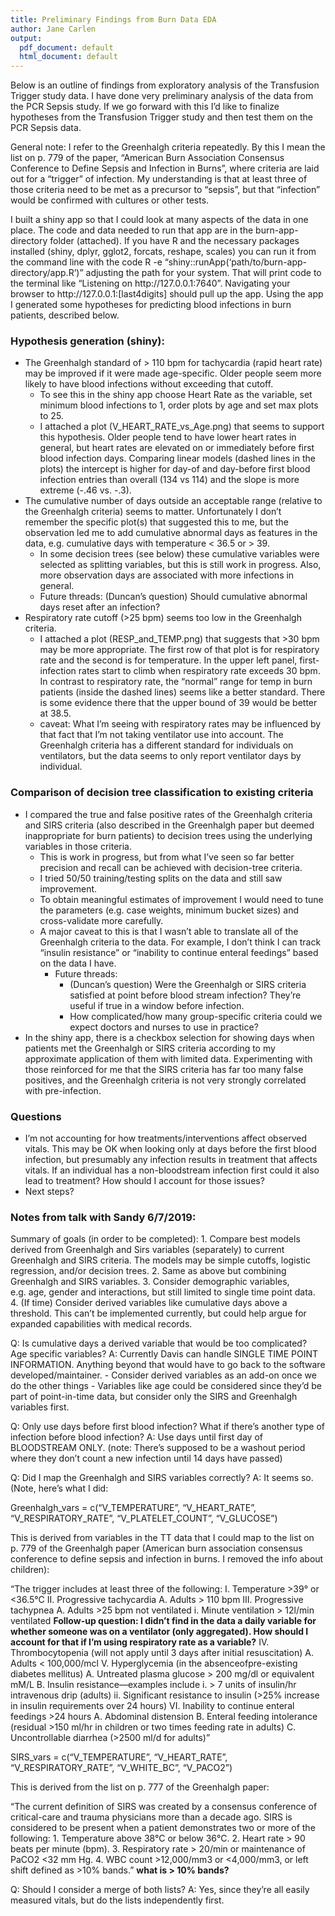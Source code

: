 ```yaml
---
title: Preliminary Findings from Burn Data EDA
author: Jane Carlen
output:
  pdf_document: default
  html_document: default
---
```

Below is an outline of findings from exploratory analysis of the Transfusion Trigger study data. I have done very preliminary analysis of the data from the PCR Sepsis study. If we go forward with this I'd like to finalize hypotheses from the Transfusion Trigger study and then test them on the PCR Sepsis data.

General note: I refer to the Greenhalgh criteria repeatedly. By this I mean the list on p. 779 of the paper, "American Burn Association Consensus Conference to Define Sepsis and Infection in Burns", where criteria are laid out for a “trigger” of infection. My understanding is that at least three of those criteria need to be met as a precursor to “sepsis”, but that “infection” would be confirmed with cultures or other tests.

I built a shiny app so that I could look at many aspects of the data in one place. The code and data needed to run that app are in the burn-app-directory folder (attached). If you have R and the necessary packages installed (shiny, dplyr, gglot2, forcats, reshape, scales) you can run it from the command line with the code R -e "shiny::runApp('path/to/burn-app-directory/app.R')" adjusting the path for your system. That will print code to the terminal like "Listening on http://127.0.0.1:7640". Navigating your browser to http://127.0.0.1:[last4digits] should pull up the app. Using the app I generated some hypotheses for predicting blood infections in burn patients, described below.


### Hypothesis generation (shiny):

* The Greenhalgh standard of > 110 bpm for tachycardia (rapid heart rate) may be improved if it were made age-specific. Older people seem more likely to have blood infections without exceeding that cutoff. 
    * To see this in the shiny app choose Heart Rate as the variable, set minimum blood infections to 1, order plots by age and set max plots to 25.
    * I attached a plot (V_HEART_RATE_vs_Age.png) that seems to support this hypothesis. Older people tend to have lower heart rates in general, but heart rates are elevated on or immediately before first blood infection days. Comparing linear models (dashed lines in the plots) the intercept is higher for day-of and day-before first blood infection entries than overall (134 vs 114) and the slope is more extreme (-.46 vs. -.3).
    
* The cumulative number of days outside an acceptable range (relative to the Greenhalgh criteria) seems to matter. Unfortunately I don’t remember the specific plot(s) that suggested this to me, but the observation led me to add cumulative abnormal days as features in the data, e.g. cumulative days with temperature < 36.5 or > 39.
    * In some decision trees (see below) these cumulative variables were selected as splitting variables, but this is still work in progress. Also, more observation days are associated with more infections in general.
    * Future threads: (Duncan’s question) Should cumulative abnormal days reset after an infection? 

* Respiratory rate cutoff (>25 bpm) seems too low in the Greenhalgh criteria. 
    * I attached a plot (RESP_and_TEMP.png) that suggests that >30 bpm may be more appropriate. The first row of that plot is for respiratory rate and the second is for temperature. In the upper left panel, first-infection rates start to climb when respiratory rate exceeds 30 bpm. In contrast to respiratory rate, the “normal” range for temp in burn patients (inside the dashed lines) seems like a better standard. There is some evidence there that the upper bound of 39 would be better at 38.5. 
    * caveat: What I'm seeing with respiratory rates may be influenced by that fact that I’m not taking ventilator use into account. The Greenhalgh criteria has a different standard for individuals on ventilators, but the data seems to only report \textit{aggregate} ventilator days by individual.

### Comparison of decision tree classification to existing criteria
* I compared the true and false positive rates of the Greenhalgh criteria and SIRS criteria (also described in the Greenhalgh paper but deemed inappropriate for burn patients) to decision trees using the underlying variables in those criteria. 
    * This is work in progress, but from what I’ve seen so far better precision and recall can be achieved with decision-tree criteria.
    * I tried 50/50 training/testing splits on the data and still saw improvement.
    * To obtain meaningful estimates of improvement I would need to tune the parameters (e.g. case weights, minimum bucket sizes) and cross-validate more carefully.
    * A major caveat to this is that I wasn’t able to translate all of the Greenhalgh criteria to the data. For example, I don't think I can track "insulin resistance" or "inability to continue enteral feedings" based on the data I have.
        * Future threads:
            * (Duncan’s question) Were the Greenhalgh or SIRS criteria satisfied at \textit{any} point before blood stream infection? They’re useful if true in a window before infection.
            * How complicated/how many group-specific criteria could we expect doctors and nurses to use in practice?
* In the shiny app, there is a checkbox selection for showing days when patients met the Greenhalgh or SIRS criteria according to my approximate application of them with limited data. Experimenting with those reinforced for me that the SIRS criteria has far too many false positives, and the Greenhalgh criteria is not very strongly correlated with pre-infection.  

### Questions
* I’m not accounting for how treatments/interventions affect observed vitals. This may be OK when looking only at days before the first blood infection, but presumably any infection results in treatment that affects vitals. If an individual has a non-bloodstream infection first could it also lead to treatment? How should I account for those issues?
* Next steps?

### Notes from talk with Sandy 6/7/2019:

Summary of goals (in order to be completed):
  1. Compare best models derived from Greenhalgh and Sirs variables (separately) to current Greenhalgh and SIRS criteria. The models may be simple cutoffs, logistic regression, and/or decision trees. 
  2. Same as above but combining Greenhalgh and SIRS variables.
  3. Consider demographic variables, e.g. age, gender and interactions, but still limited to single time point data.
  4. (If time) Consider derived variables like cumulative days above a threshold. This can't be implemented currently, but could help argue for expanded capabilities with medical records. 

Q: Is cumulative days a derived variable that would be too complicated? Age specific variables?
A: Currently Davis can handle SINGLE TIME POINT INFORMATION. Anything beyond that would have to go back to the software developed/maintainer. 
  - Consider derived variables as an add-on once we do the other things
  - Variables like age could be considered since they’d be part of point-in-time data, but consider only the SIRS and Greenhalgh variables first.
  
Q: Only use days before first blood infection? What if there's another type of infection before blood infection?
A: Use days until first day of BLOODSTREAM ONLY.  (note: There's supposed to be a washout period where they don't count a new infection until 14 days have passed)

Q: Did I map the Greenhalgh and SIRS variables correctly?
A: It seems so. (Note, here's what I did:

Greenhalgh_vars = c("V_TEMPERATURE", "V_HEART_RATE", "V_RESPIRATORY_RATE",  "V_PLATELET_COUNT", "V_GLUCOSE")

This is derived from variables in the TT data that I could map to the list on p. 779 of the Greenhalgh paper (American burn association consensus conference to define sepsis and infection in burns. I removed the info about children): 

"The trigger includes at least three of the following:
I. Temperature >39° or <36.5°C
II. Progressive tachycardia 
  A. Adults > 110 bpm 
III. Progressive tachypnea 
  A. Adults >25 bpm not ventilated i. Minute ventilation > 12l/min ventilated
  **Follow-up question: I didn't find in the data a daily variable for whether someone was on a ventilator (only aggregated). How should I account for that if I’m using respiratory rate as a variable?**
IV. Thrombocytopenia (will not apply until 3 days after initial resuscitation) 
  A. Adults < 100,000/mcl
V. Hyperglycemia (in the absenceofpre-existing diabetes mellitus) 
  A. Untreated plasma glucose > 200 mg/dl or equivalent mM/L
  B. Insulin resistance—examples include 
    i. > 7 units of insulin/hr intravenous drip (adults)
    ii. Significant resistance to insulin (>25% increase in insulin requirements over 24 hours)
VI. Inability to continue enteral feedings >24 hours 
  A. Abdominal distension 
  B. Enteral feeding intolerance (residual >150 ml/hr in children or two times feeding rate in adults)
C. Uncontrollable diarrhea (>2500 ml/d for adults)” 


SIRS_vars = c("V_TEMPERATURE", "V_HEART_RATE", "V_RESPIRATORY_RATE",  "V_WHITE_BC", "V_PACO2")

This is derived from the list on p. 777 of the Greenhalgh paper:

 "The current definition of SIRS was created by a consensus conference of critical-care and trauma physicians more than a decade ago. SIRS is considered to be present when a patient demonstrates two or more of the following: 
  1. Temperature above 38°C or below 36°C. 
  2. Heart rate > 90 beats per minute (bpm). 
  3. Respiratory rate > 20/min or maintenance of PaCO2 <32 mm Hg.
  4. WBC count >12,000/mm3 or <4,000/mm3, or left shift defined as >10% bands." **what is > 10% bands?**

Q:  Should I consider a merge of both lists?
A: Yes, since they're all easily measured vitals, but do the lists independently first.